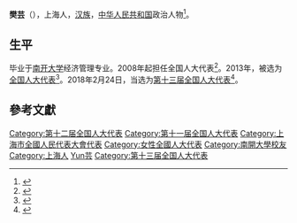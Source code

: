 '''樊芸'''（{{bd|1964年||}}），上海人，[[汉族|汉族]]，[[中华人民共和国|中华人民共和国]]政治人物<ref>{{cite web|author=新华网|title=第十一届全国人大代表|url=http://news.xinhuanet.com/ziliao/2008-03/03/content_7708230.htm?node=36628|publisher=新华网|accessdate=2014-01-07|archive-date=2014-01-10|archive-url=https://web.archive.org/web/20140110211415/http://news.xinhuanet.com/ziliao/2008-03/03/content_7708230.htm?node=36628|dead-url=no}}</ref>。

== 生平 ==
毕业于[[南开大学|南开大学]]经济管理专业。2008年起担任全国人大代表<ref>{{cite news|title=全国人大代表信息-樊芸|url= http://210.82.31.1:8084/delegate/viewDelegate.action?dbid=110696|accessdate=2013-04-05|newspaper=全国人大网|archive-url=https://web.archive.org/web/20140314120446/http://www.npc.gov.cn/delegate/viewDelegate.action?dbid=110696|archive-date=2014-03-14|dead-url=yes}}</ref>。2013年，被选为[[全国人大代表|全国人大代表]]<ref>{{cite news|title=全国人大代表信息-樊芸|url= http://210.82.31.1:8084/delegate/viewDelegate.action?dbid=120670|accessdate=2013-03-28|newspaper=全国人大网|archive-url=https://web.archive.org/web/20140314120448/http://www.npc.gov.cn/delegate/viewDelegate.action?dbid=120670|archive-date=2014-03-14|dead-url=yes}}</ref>。2018年2月24日，当选为[[第十三届全国人大代表|第十三届全国人大代表]]<ref>{{Cite web|title=（受权发布）中华人民共和国第十三届全国人民代表大会代表名单-中新网|url=http://www.chinanews.com/gn/2018/02-25/8453959.shtml|accessdate=2021-02-13|work=中新网|archive-date=2018-02-27|archive-url=https://web.archive.org/web/20180227031724/http://www.chinanews.com/gn/2018/02-25/8453959.shtml|dead-url=no}}</ref>。

==參考文獻==
{{reflist}}

{{DEFAULTSORT:Fan樊}}
[[Category:第十二届全国人大代表|Category:第十二届全国人大代表]]
[[Category:第十一届全国人大代表|Category:第十一届全国人大代表]]
[[Category:上海市全國人民代表大會代表|Category:上海市全國人民代表大會代表]]
[[Category:女性全國人大代表|Category:女性全國人大代表]]
[[Category:南開大學校友|Category:南開大學校友]]
[[Category:上海人|Category:上海人]]
[[Category:樊姓|Yun芸]]
[[Category:第十三届全国人大代表|Category:第十三届全国人大代表]]


{{中国政治人物小作品}}
